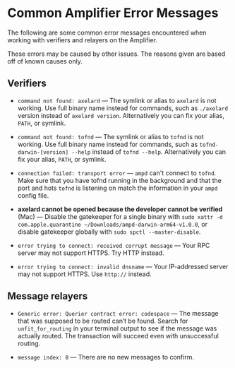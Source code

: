 # Common Amplifier Error Messages


The following are some common error messages encountered when working with verifiers and relayers on the Amplifier.

<Callout type="error">
  These errors may be caused by other issues. The reasons given are based off of
  known causes only.
</Callout>

## Verifiers

- `command not found: axelard` — The symlink or alias to `axelard` is not working. Use full binary name instead for commands, such as `./axelard` version instead of `axelard version`. Alternatively you can fix your alias, `PATH`, or symlink.

- `command not found: tofnd` — The symlink or alias to `tofnd` is not working. Use full binary name instead for commands, such as `tofnd-darwin-[version] --help` instead of `tofnd --help`. Alternatively you can fix your alias, `PATH`, or symlink.

- `connection failed: transport error` — `ampd` can't connect to `tofnd`. Make sure that you have tofnd running in the background and that the port and hots `tofnd` is listening on match the information in your `ampd` config file.

- **axelard cannot be opened because the developer cannot be verified** (Mac) — Disable the gatekeeper for a single binary with `sudo xattr -d com.apple.quarantine ~/Downloads/ampd-darwin-arm64-v1.0.0`, or disable gatekeeper globally with `sudo spctl --master-disable`.

- `error trying to connect: received corrupt message` — Your RPC server may not support HTTPS. Try HTTP instead.

- `error trying to connect: invalid dnsname` — Your IP-addressed server may not support HTTPS. Use `http://` instead.

## Message relayers

- `Generic error: Querier contract error: codespace` — The message that was supposed to be routed can’t be found. Search for `unfit_for_routing` in your terminal output to see if the message was actually routed. The transaction will succeed even with unsuccessful routing.

- `message index: 0` — There are no new messages to confirm.
